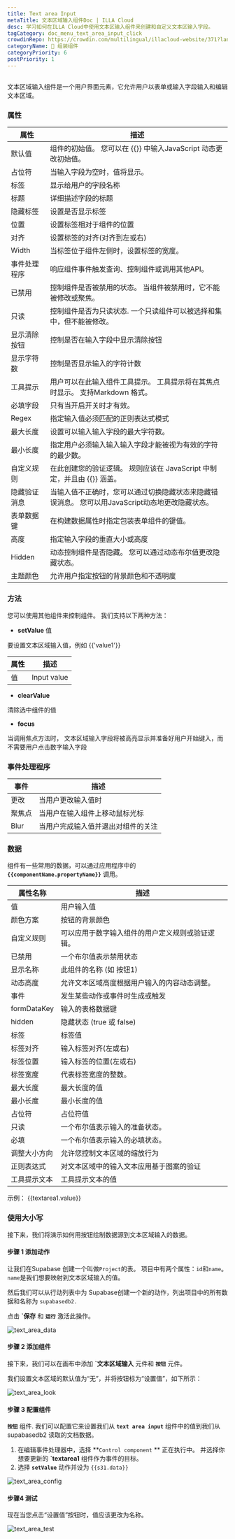 ```yaml
---
title: Text area Input
metaTitle: 文本区域输入组件Doc | ILLA Cloud
desc: 学习如何在ILLA Cloud中使用文本区输入组件来创建和自定义文本区输入字段。
tagCategory: doc_menu_text_area_input_click
crowdinRepo: https://crowdin.com/multilingual/illacloud-website/371?languages=zhcn&filter=basic&value=0
categoryName: 🧬 组装组件
categoryPriority: 6
postPriority: 1
---
```


## <h2 hidden>什么是文本区域输入？</h2>

文本区域输入组件是一个用户界面元素，它允许用户以表单或输入字段输入和编辑文本区域。

### 属性

| 属性     | 描述                                                    |
| ------ | ----------------------------------------------------- |
| 默认值    | 组件的初始值。 您可以在 {{}} 中输入JavaScript 动态更改初始值。              |
| 占位符    | 当输入字段为空时，值将显示。                                        |
| 标签     | 显示给用户的字段名称                                            |
| 标题     | 详细描述字段的标题                                             |
| 隐藏标签   | 设置是否显示标签                                              |
| 位置     | 设置标签相对于组件的位置                                          |
| 对齐     | 设置标签的对齐(对齐到左或右)                                       |
| Width  | 当标签位于组件左侧时，设置标签的宽度。                                   |
| 事件处理程序 | 响应组件事件触发查询、控制组件或调用其他API。                              |
| 已禁用    | 控制组件是否被禁用的状态。 当组件被禁用时，它不能被修改或聚焦。                      |
| 只读     | 控制组件是否为只读状态. 一个只读组件可以被选择和集中，但不能被修改。                   |
| 显示清除按钮 | 控制是否在输入字段中显示清除按钮                                      |
| 显示字符数  | 控制是否显示输入的字符计数                                         |
| 工具提示   | 用户可以在此输入组件工具提示。 工具提示将在其焦点时显示。 支持Markdown 格式。          |
| 必填字段   | 只有当开启开关时才有效。                                          |
| Regex  | 指定输入值必须匹配的正则表达式模式                                     |
| 最大长度   | 设置可以输入输入字段的最大字符数。                                     |
| 最小长度   | 指定用户必须输入输入输入字段才能被视为有效的字符的最少数。                         |
| 自定义规则  | 在此创建您的验证逻辑。 规则应该在 JavaScript 中制定，并且由 {{}} 涵盖。         |
| 隐藏验证消息 | 当输入值不正确时，您可以通过切换隐藏状态来隐藏错误消息。 您可以用JavaScript动态地更改隐藏状态。 |
| 表单数据键  | 在构建数据属性时指定包装表单组件的键值。                                  |
| 高度     | 指定输入字段的垂直大小或高度                                        |
| Hidden | 动态控制组件是否隐藏。 您可以通过动态布尔值更改隐藏状态。                         |
| 主题颜色   | 允许用户指定按钮的背景颜色和不透明度                                    |

### 方法

您可以使用其他组件来控制组件。 我们支持以下两种方法：

-   **setValue** 值

要设置文本区域输入值，例如 {{'value1'}}

| 属性 | 描述          |
| -- | ----------- |
| 值  | Input value |

-   **clearValue**

清除选中组件的值 

-   **focus**

当调用焦点方法时， 文本区域输入字段将被高亮显示并准备好用户开始键入，而不需要用户点击数字输入字段

### 事件处理程序

| 事件   | 描述                |
| ---- | ----------------- |
| 更改   | 当用户更改输入值时         |
| 聚焦点  | 当用户在输入组件上移动鼠标光标   |
| Blur | 当用户完成输入值并退出对组件的关注 |

### 数据

组件有一些常用的数据，可以通过应用程序中的 **`{{componentName.propertyName}}`** 调用。

| 属性名称        | 描述                       |
| ----------- | ------------------------ |
| 值           | 用户输入值                    |
| 颜色方案        | 按钮的背景颜色                  |
| 自定义规则       | 可以应用于数字输入组件的用户定义规则或验证逻辑。 |
| 已禁用         | 一个布尔值表示禁用状态              |
| 显示名称        | 此组件的名称 (如 按钮1)           |
| 动态高度        | 允许文本区域高度根据用户输入的内容动态调整。   |
| 事件          | 发生某些动作或事件时生成或触发          |
| formDataKey | 输入的表格数据键                 |
| hidden      | 隐藏状态 (true 或 false)      |
| 标签          | 标签值                      |
| 标签对齐        | 输入标签对齐(左或右)              |
| 标签位置        | 输入标签的位置(左或右)             |
| 标签宽度        | 代表标签宽度的整数。               |
| 最大长度        | 最大长度的值                   |
| 最小长度        | 最小长度的值                   |
| 占位符         | 占位符值                     |
| 只读          | 一个布尔值表示输入的准备状态。          |
| 必填          | 一个布尔值表示输入的必填状态。          |
| 调整大小方向      | 允许您控制文本区域的缩放行为           |
| 正则表达式       | 对文本区域中的输入文本应用基于图案的验证     |
| 工具提示文本      | 工具提示文本的值                 |

示例： {{textarea1.value}}

### 使用大小写

接下来，我们将演示如何用按钮绘制数据源到文本区域输入的数据。 

#### 步骤 1 添加动作

让我们在Supabase 创建一个叫做`Project`的表。  项目中有两个属性：`id`和`name`。 `name`是我们想要映射到文本区域输入的值。

然后我们可以从行动列表中为 Supabase创建一个新的动作，列出项目中的所有数据和名称为 `supabasedb2.`

点击 **\`保存** 和 **`运行`** 激活此操作。

![text_area_data](https://cdn.illacloud.com/official-website/img/official-site/components/text_area_data.jpg)

#### 步骤 2 添加组件

接下来，我们可以在画布中添加 **\`文本区域输入** 元件和 **`按钮`** 元件。 

我们设置文本区域的默认值为“无”，并将按钮标为“设置值”，如下所示：

![text_area_look](https://cdn.illacloud.com/official-website/img/official-site/components/text_area_look.jpg)

#### 步骤 3 配置组件

**`按钮`** 组件. 我们可以配置它来设置我们从 **`text area input`** 组件中的值到我们从supabasedb2 读取的文档数据。

1.  在编辑事件处理器中，选择 **`Control component` ** 正在执行中。 并选择你想要更新的 **\`textarea1** 组件作为事件的目标。
2.  选择 **`setValue`** 动作并设为 `{{s31.data}}` 

![text_area_config](https://cdn.illacloud.com/official-website/img/official-site/components/text_area_config.jpg)

#### 步骤4 测试

现在当您点击“设置值”按钮时，值应该更改为名称。

![text_area_test](https://cdn.illacloud.com/official-website/img/official-site/components/text_area_test.jpg)
